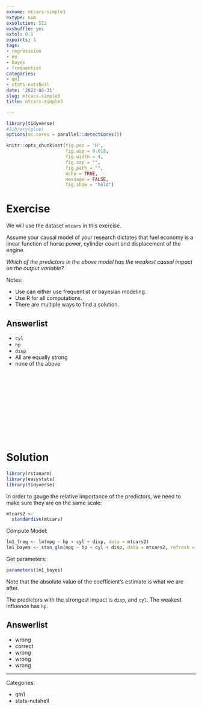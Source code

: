 ```yaml
---
exname: mtcars-simple3
extype: num
exsolution: 512
exshuffle: yes
extol: 0.1
expoints: 1
tags:
- regresssion
- en
- bayes
- frequentist
categories:
- qm1
- stats-nutshell
date: '2022-08-31'
slug: mtcars-simple3
title: mtcars-simple3

---
```





```r
library(tidyverse)
#library(glue)
options(mc.cores = parallel::detectCores())

```


```r
knitr::opts_chunk$set(fig.pos = 'H',
                      fig.asp = 0.618,
                      fig.width = 4,
                      fig.cap = "", 
                      fig.path = "",
                      echo = TRUE,
                      message = FALSE,
                      fig.show = "hold")
```






# Exercise

We will use the dataset `mtcars` in this exercise.

Assume your causal model of your research dictates that fuel economy is a linear function of horse power, cylinder count and displacement of the engine.

*Which of the predictors in the above model has the weakest causal impact on the output variable?*


Notes:

- Use can either use frequentist or bayesian modeling.
- Use R for all computations.
- There are multiple ways to find a solution.


Answerlist
----------
* `cyl`
* `hp`
* `disp`
* All are equally strong
* none of the above






</br>
</br>
</br>
</br>
</br>
</br>
</br>
</br>
</br>
</br>

# Solution

```r
library(rstanarm)
library(easystats)
library(tidyverse)
```


In order to gauge the relative importance of the predictors,
we need to make sure they are on the same scale:


```r
mtcars2 <-
  standardise(mtcars)
```


Compute Model:

```r
lm1_freq <- lm(mpg ~ hp + cyl + disp, data = mtcars2)
lm1_bayes <- stan_glm(mpg ~ hp + cyl + disp, data = mtcars2, refresh = 0)
```


Get parameters:


```r
parameters(lm1_bayes)
```

Note that the absolute value of the coefficient's estimate is what we are after.

The predictors with the strongest impact is `disp`, and `cyl`. 
The weakest influence has `hp`.



Answerlist
----------


* wrong
* correct
* wrong
* wrong
* wrong





---

Categories: 

- qm1
- stats-nutshell

